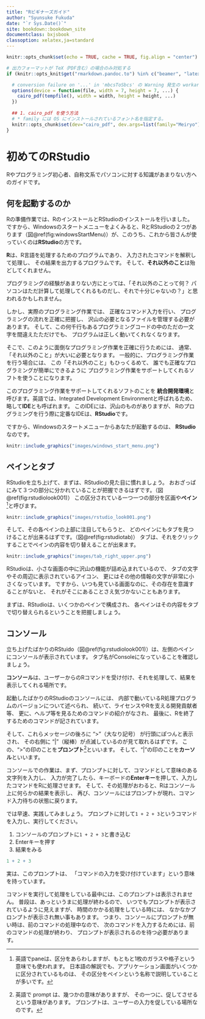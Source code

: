 ```yaml
--- 
title: "Rビギナーズガイド"
author: "Syunsuke Fukuda"
date: "`r Sys.Date()`"
site: bookdown::bookdown_site
documentclass: bxjsbook
classoption: xelatex,ja=standard
---
```


```r
knitr::opts_chunk$set(echo = TRUE, cache = TRUE, fig.align = "center")

# 出力フォーマットが TeX（PDF含む）の場合のみ対処する
if (knitr::opts_knit$get("rmarkdown.pandoc.to") %in% c("beamer", "latex")) {

  # conversion failure on '...' in 'mbcsToSbcs' の Warning 発生の workaround
  options(device = function(file, width = 7, height = 7, ...) {
    cairo_pdf(tempfile(), width = width, height = height, ...)
  })
  
  ## 1. cairo_pdf を使う方法
  # * family には OS にインストールされているフォント名を指定する。
  knitr::opts_chunk$set(dev="cairo_pdf", dev.args=list(family="Meiryo"))
}
```

# 初めてのRStudio

Rやプログラミング初心者、自称文系でパソコンに対する知識があまりない方へのガイドです。


## 何を起動するのか

Rの準備作業では、RのインストールとRStudioのインストールを行いました。
ですから、Windowsのスタートメニューをよくみると、RとRStudioの２つがあります（図\@ref(fig:windowsStartMenu)）が、このうち、これから皆さんが使っていくのは**RStudio**の方です。

**R**は、R言語を処理するためのプログラムであり、
入力されたコマンドを解釈して処理し、
その結果を出力するプログラムです。
そして、**それ以外のこと**は殆どしてくれません。

プログラミングの経験があまりない方にとっては、「それ以外のことって何？
パソコンはただ計算して処理してくれるものだし、それで十分じゃないの？」と思われるかもしれません。

しかし、実際のプログラミング作業では、
正確なコマンド入力を行い、
プログラミングの流れを正確に把握し、
沢山の必要となるファイルを管理する必要があります。
そして、この何千行もあるプログラミングコードの中のただの一文字を間違えたただけでも、
プログラムは正しく動いてくれなくなります。

そこで、このように面倒なプログラミング作業を正確に行うためには、
通常、「それ以外のこと」が大いに必要となります。
一般的に、プログラミング作業を行う場合には、
この「それ以外のこと」もひっくるめて、
誰でも正確なプログラミングが簡単にできるように
プログラミング作業をサポートしてくれるソフトを使うことになります。

このプログラミング作業をサポートしてくれるソフトのことを
**統合開発環境**と呼びます。英語では、Integrated Development Environmentと呼ばれるため、
略して**IDE**とも呼ばれます。
このIDEには、沢山のものがありますが、
Rのプログラミングを行う際に定番なIDEは、**RStudio**です。

ですから、Windowsのスタートメニューからあなたが起動するのは、
**RStudio**なのです。

```r
knitr::include_graphics("images/windows_start_menu.png")
```



## ペインとタブ

RStudioを立ち上げて、まずは、RStudioの見た目に慣れましょう。
おおざっぱにみて３つの部分に分かれていることが把握できるはずです。（図\@ref(fig:rstudiolook001)）
この区分されている一つ一つの部分を区画や**ペイン**[^1]と呼びます。

```r
knitr::include_graphics("images/rstudio_look001.png")
```


そして、その各ペインの上部に注目してもらうと、
どのペインにもタブを見つけることが出来るはずです。（図\@ref(fig:rstudiotab)）
タブは、それをクリックすることでペインの内容を切り替えることが出来ます。


```r
knitr::include_graphics("images/tab_right_upper.png")
```


RStudioは、小さな画面の中に沢山の機能が詰め込まれているので、
タブの文字やその周辺に表示されているアイコン、
更にはその他の情報の文字が非常に小さくなっています。
ですから、いつも見ている画面なのに、その存在を意識することがないと、
それがそこにあることさえ気づかないこともあります。

まずは、RStudioは、いくつかのペインで構成され、
各ペインはその内容をタブで切り替えられるということを把握しましょう。


[^1]: 英語でpaneは、区分をあらわしますが、もともと1枚のガラスや格子という意味でも使われます。
日本語の解説でも、アプリケーション画面がいくつかに区分されているものは、
その区分をペインという名称で説明していることが多いです。


## コンソール

立ち上げたばかりのRStuido（図\@ref(fig:rstudiolook001)）は、左側のペインにコンソールが表示されています。
タブ名がConsoleになっていることを確認しましょう。

**コンソール**は、ユーザーからのRコマンドを受け付け、それを処理して、結果を表示してくれる場所です。

起動したばかりのRStudioのコンソールには、
内部で動いているR処理プログラムのバージョンについて述べられ、
続いて、ライセンスやRを支える開発貢献者等、
更に、ヘルプ等を見るためのコマンドの紹介がなされ、
最後に、Rを終了するためのコマンドが記されています。

そして、これらメッセージの後ろに ">"（大なり記号） が行頭にぽつんと表示され、
その右側に "|"（縦棒）が点滅しているのが見て取れるはずです。
この、">"の印のことを**プロンプト**[^2]といいます。
そして、"|"の印のことを**カーソル**といいます。

[^2]:英語で prompt は、幾つかの意味がありますが、
その一つに、促してさせるという意味があります。
プロンプトは、ユーザーの入力を促している場所なのです。



コンソールでの作業は、まず、プロンプトに対して、コマンドとして意味のある文字列を入力し、
入力が完了したら、キーボードの**Enterキー**を押して、入力したコマンドをRに処理させます。
そして、その処理がおわると、Rはコンソール上に何らかの結果を表示し、
再び、コンソールにはプロンプトが現れ、コマンド入力待ちの状態に戻ります。


では早速、実践してみましょう。
プロンプトに対して`1 + 2 + 3`というコマンドを入力し、実行してください。

1. コンソールのプロンプトに`1 + 2 + 3`と書き込む
2. Enterキーを押す
3. 結果をみる

```r
1 + 2 + 3
```


実は、このプロンプトは、 「コマンドの入力を受け付けています」という意味を持っています。

コマンドを実行して処理をしている最中には、このプロンプトは表示されません。 普段は、あっというまに処理が終わるので、 いつでもプロンプトが表示されているように見えますが、 時間のかかる処理をしている時には、 なかなかプロンプトが表示され無い事もあります。 つまり、コンソールにプロンプトが無い時は、前のコマンドの処理中なので、 次のコマンドを入力するためには、前のコマンドの処理が終わり、 プロンプトが表示されるのを待つ必要があります。









